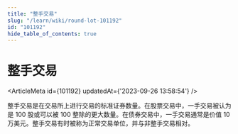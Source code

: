 ```yaml
---
title: "整手交易"
slug: "/learn/wiki/round-lot-101192"
id: "101192"
hide_table_of_contents: true
---
```



# 整手交易

<ArticleMeta id={101192} updatedAt={'2023-09-26 13:58:54'} />
<div className='border-solid border-b border-t-0 my-4 border-[var(--ifm-color-gray-300)]' />

整手交易是在交易所上进行交易的标准证券数量。在股票交易中，一手交易被认为是 100 股或可以被 100 整除的更大数量。在债券交易中，一手交易通常是价值 10 万美元。整手交易有时被称为正常交易单位，并与非整手交易相对。
